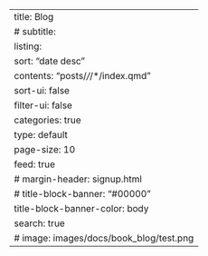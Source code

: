 ---
title: Blog
# subtitle:
listing:
  sort: "date desc"
  contents: "posts/*/*/*/index.qmd"
  sort-ui: false
  filter-ui: false
  categories: true
  type: default
  page-size: 10
  feed: true
# margin-header: signup.html
# title-block-banner: "#00000"
title-block-banner-color: body
search: true
# image: images/docs/book_blog/test.png
---